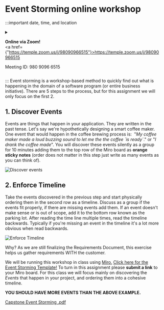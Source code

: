 

# Event Storming online workshop

:::important date, time, and location

<Event/>
<details>
<summary>

<b>Online via Zoom!</b><br/>
<a href={"https://temple.zoom.us/j/98090966515"}>https://temple.zoom.us/j/98090966515</a>

Meeting ID: 980 9096 6515<br/>

</summary>

Ian Tyler Applebaum is inviting you to a scheduled Zoom meeting.

Topic: Projects in Computer Science Lab Event Storming<br/>
Time: Jan 26, 2023 03:30 PM Eastern Time (US and Canada)<br/>



One tap mobile<br/>
+19292056099,,98090966515# US (New York)<br/>
+13017158592,,98090966515# US (Washington DC)<br/>

Dial by your location<br/>
+1 929 205 6099 US (New York)<br/>
+1 301 715 8592 US (Washington DC)<br/>
+1 305 224 1968 US<br/>
+1 309 205 3325 US<br/>
+1 312 626 6799 US (Chicago)<br/>
+1 646 931 3860 US<br/>
+1 669 900 6833 US (San Jose)<br/>
+1 689 278 1000 US<br/>
+1 719 359 4580 US<br/>
+1 253 205 0468 US<br/>
+1 253 215 8782 US (Tacoma)<br/>
+1 346 248 7799 US (Houston)<br/>
+1 360 209 5623 US<br/>
+1 386 347 5053 US<br/>
+1 507 473 4847 US<br/>
+1 564 217 2000 US<br/>
+1 669 444 9171 US<br/>
Meeting ID: 980 9096 6515<br/>
Find your local number: https://temple.zoom.us/u/aezKhTFQu

</details>

:::
Event storming is a workshop-based method to quickly find out what is happening in the domain of a software program (or entire business initiative). There are 5 steps to the process, but for this assignment we will only focus on the first 2. 

## 1. Discover Events

Events are things that happen in your application. They are written in the past tense. Let's say we're hypothetically designing a smart coffee maker. One event that would happen in the coffee brewing process is:  "_My coffee maker made a loud buzzing sound to let me the the coffee \`is ready\`_." or "_I drank the coffee made_". You will discover these events silently as a group for 10 minutes adding them to the top row of the Miro board as **orange sticky notes** (order does not matter in this step just write as many events as you can think of). 

![Discover events](../../static/img/event_discovery.png)

## 2. Enforce Timeline

Take the events discovered in the previous step and start physically ordering them in the second row as a timeline. Discuss as a group if the events fit properly, if there are missing events add them. If an event doesn't make sense or is out of scope, add it to the bottom row known as the parking lot. After reading the time line multiple times, read the timeline backwards. Typically if you're missing an event in the timeline it's a lot more obvious when read backwards. 

![Enforce Timeline](../../static/img/enforce_timeline.png)

Why? As we are still finalizing the Requirements Document, this exercise helps us gather requirements WITH the customer. 

We will be running this workshop in class using [Miro.](https://miro.com/welcome/azd0UzBtUmxhTW9SY2FMcDUwUGRBUnl4SWJTWWZsdzBSdW41UzdEdkFFS0FzTFFXcW1TMDVhM0hkZFo1eWN0cnwzMDc0NDU3MzY1MzIxMjgyMjQ4?share_link_id=317746713706) [Click here for the Event Storming Template!](https://miro.com/app/dashboard/?tpTemplate=o9J_lrmXT0E%3D&isCustom=true&share_link_id=388742645411) To turn in this assignment please **submit a link** to your Miro board. For this class we will focus mainly on discovering the _Events_ that happen in your project, and ordering them into a cohesive timeline.

**YOU SHOULD HAVE MORE EVENTS THAN THE ABOVE EXAMPLE.**

[Capstone Event Storming .pdf](https://templeu.instructure.com/courses/124586/files/22142098?wrap=1 "Capstone Event Storming  .pdf")
